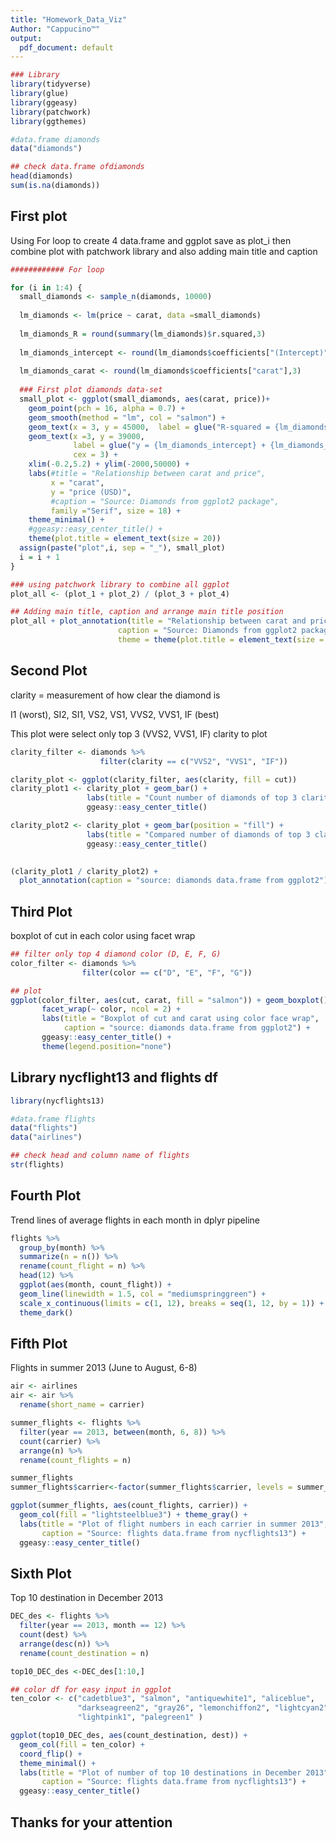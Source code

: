 ---
title: "Homework_Data_Viz"
Author: "Cappucino™"
output:
  pdf_document: default
---

```{r}
### Library
library(tidyverse)
library(glue)
library(ggeasy)
library(patchwork)
library(ggthemes)

```

```{r}
#data.frame diamonds
data("diamonds")

## check data.frame ofdiamonds
head(diamonds)
sum(is.na(diamonds))
```

## First plot

Using For loop to create 4 data.frame and ggplot save as plot_i then combine plot with patchwork library and also adding main title and caption
```{r}
############ For loop

for (i in 1:4) {
  small_diamonds <- sample_n(diamonds, 10000)
  
  lm_diamonds <- lm(price ~ carat, data =small_diamonds)
  
  lm_diamonds_R = round(summary(lm_diamonds)$r.squared,3)
  
  lm_diamonds_intercept <- round(lm_diamonds$coefficients["(Intercept)"],3)
  
  lm_diamonds_carat <- round(lm_diamonds$coefficients["carat"],3)
  
  ### First plot diamonds data-set
  small_plot <- ggplot(small_diamonds, aes(carat, price))+
    geom_point(pch = 16, alpha = 0.7) +
    geom_smooth(method = "lm", col = "salmon") + 
    geom_text(x = 3, y = 45000,  label = glue("R-squared = {lm_diamonds_R}"), cex =3) +
    geom_text(x =3, y = 39000, 
              label = glue("y = {lm_diamonds_intercept} + {lm_diamonds_carat}x"),
              cex = 3) +
    xlim(-0.2,5.2) + ylim(-2000,50000) +
    labs(#title = "Relationship between carat and price",
         x = "carat",
         y = "price (USD)",
         #caption = "Source: Diamonds from ggplot2 package",
         family ="Serif", size = 18) +
    theme_minimal() +
    #ggeasy::easy_center_title() +
    theme(plot.title = element_text(size = 20)) 
  assign(paste("plot",i, sep = "_"), small_plot)
  i = i + 1
}

### using patchwork library to combine all ggplot
plot_all <- (plot_1 + plot_2) / (plot_3 + plot_4)

## Adding main title, caption and arrange main title position
plot_all + plot_annotation(title = "Relationship between carat and price",
                        caption = "Source: Diamonds from ggplot2 package",
                        theme = theme(plot.title = element_text(size = 18, hjust = 0.5)))
```

## Second Plot

clarity = measurement of how clear the diamond is

I1 (worst), SI2, SI1, VS2, VS1, VVS2, VVS1, IF (best)

This plot were select only top 3 (VVS2, VVS1, IF) clarity to plot
```{r}

clarity_filter <- diamonds %>%
                    filter(clarity == c("VVS2", "VVS1", "IF"))

clarity_plot <- ggplot(clarity_filter, aes(clarity, fill = cut))
clarity_plot1 <- clarity_plot + geom_bar() + 
                 labs(title = "Count number of diamonds of top 3 clarity by cut") + 
                 ggeasy::easy_center_title()

clarity_plot2 <- clarity_plot + geom_bar(position = "fill") + 
                 labs(title = "Compared number of diamonds of top 3 clarity by cut as %") +
                 ggeasy::easy_center_title()
                                                                               

(clarity_plot1 / clarity_plot2) + 
  plot_annotation(caption = "source: diamonds data.frame from ggplot2")   

```
## Third Plot

boxplot of cut in each color using facet wrap
```{r}
## filter only top 4 diamond color (D, E, F, G)
color_filter <- diamonds %>%
                filter(color == c("D", "E", "F", "G"))

## plot
ggplot(color_filter, aes(cut, carat, fill = "salmon")) + geom_boxplot() + 
       facet_wrap(~ color, ncol = 2) + 
       labs(title = "Boxplot of cut and carat using color face wrap", 
            caption = "source: diamonds data.frame from ggplot2") + 
       ggeasy::easy_center_title() +
       theme(legend.position="none")
```
## Library nycflight13 and flights df
```{r}
library(nycflights13)

#data.frame flights
data("flights")
data("airlines")

## check head and column name of flights
str(flights)
```

## Fourth Plot

Trend lines of average flights in each month in dplyr pipeline
```{r}
flights %>%
  group_by(month) %>%
  summarize(n = n()) %>%
  rename(count_flight = n) %>%
  head(12) %>%
  ggplot(aes(month, count_flight)) + 
  geom_line(linewidth = 1.5, col = "mediumspringgreen") + 
  scale_x_continuous(limits = c(1, 12), breaks = seq(1, 12, by = 1)) + 
  theme_dark()
```

## Fifth Plot

Flights in summer 2013 (June to August, 6-8)
```{r}
air <- airlines 
air <- air %>%
  rename(short_name = carrier)

summer_flights <- flights %>%
  filter(year == 2013, between(month, 6, 8)) %>%
  count(carrier) %>%
  arrange(n) %>%
  rename(count_flights = n)

summer_flights
summer_flights$carrier<-factor(summer_flights$carrier, levels = summer_flights$carrier)

ggplot(summer_flights, aes(count_flights, carrier)) + 
  geom_col(fill = "lightsteelblue3") + theme_gray() +
  labs(title = "Plot of flight numbers in each carrier in summer 2013", 
       caption = "Source: flights data.frame from nycflights13") + 
  ggeasy::easy_center_title() 
```
## Sixth Plot

Top 10 destination in December 2013
```{r}
DEC_des <- flights %>%
  filter(year == 2013, month == 12) %>%
  count(dest) %>%
  arrange(desc(n)) %>%
  rename(count_destination = n)

top10_DEC_des <-DEC_des[1:10,]

## color df for easy input in ggplot
ten_color <- c("cadetblue3", "salmon", "antiquewhite1", "aliceblue", 
               "darkseagreen2", "gray26", "lemonchiffon2", "lightcyan2", 
               "lightpink1", "palegreen1" )

ggplot(top10_DEC_des, aes(count_destination, dest)) + 
  geom_col(fill = ten_color) +
  coord_flip() + 
  theme_minimal() +
  labs(title = "Plot of number of top 10 destinations in December 2013", 
       caption = "Source: flights data.frame from nycflights13") + 
  ggeasy::easy_center_title()
```
## Thanks for your attention
